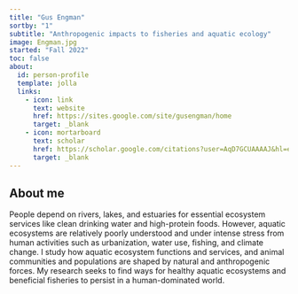```yaml
---
title: "Gus Engman"
sortby: "1"
subtitle: "Anthropogenic impacts to fisheries and aquatic ecology"
image: Engman.jpg
started: "Fall 2022"
toc: false
about:
  id: person-profile
  template: jolla
  links:
    - icon: link
      text: website
      href: https://sites.google.com/site/gusengman/home
      target: _blank
    - icon: mortarboard
      text: scholar
      href: https://scholar.google.com/citations?user=AqD7GCUAAAAJ&hl=en&oi=ao
      target: _blank
---
```


::: {#person-profile}
:::

## About me

People depend on rivers, lakes, and estuaries for essential ecosystem services like clean drinking water and high-protein foods. However, aquatic ecosystems are relatively poorly understood and under intense stress from human activities such as urbanization, water use, fishing, and climate change. I study how aquatic ecosystem functions and services, and animal communities and populations are shaped by natural and anthropogenic forces. My research seeks to find ways for healthy aquatic ecosystems and beneficial fisheries to persist in a human-dominated world. 
